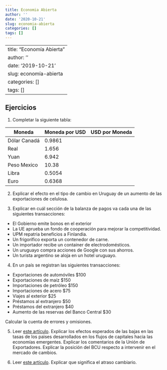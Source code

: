 ```yaml
---
title: Economia Abierta
author: ''
date: '2020-10-21'
slug: economia-abierta
categories: []
tags: []
---
```

---
title: "Economía Abierta"
author: ''
date: '2019-10-21'
slug: economía-abierta
categories: []
tags: []
---

## Ejercicios

1. Completar la siguiente tabla:

| Moneda         | Moneda por USD   | USD por Moneda   | 
|----------------|---------     |---------|
|Dólar Canadá    |0.9861        |         |
|Real            |1.656         |         |
|Yuan            |6.942         |         |
|Peso Mexico     |10.38         |         |
|Libra           |0.5054        |         |
|Euro            |0.6368        |         |

2. Explicar el efecto en el tipo de cambio en Uruguay de un aumento de las exportaciones de celulosa.

3. Explicar en cuál sección de la balanza de pagos va cada una de las siguientes transacciones:

  - El Gobierno emite bonos en el exterior
  - La UE aprueba un fondo de cooperación para mejorar la competitividad.
  - UPM repatria beneficios a Finlandia.
  - Un frigorífico exporta un contenedor de carne.
  - Un importador recibe un container de electrodomésticos.
  - Un uruguayo compra acciones de Google con sus ahorros.
  - Un turista argentino se aloja en un hotel uruguayo.
  
4. En un país se registran las siguientes transacciones:
  - Exportaciones de automóviles $100
  - Exportaciones de maíz $150
  - Importaciones de petróleo $150
  - Importaciones de acero $75
  - Viajes al exterior $25
  - Préstamos al extranjero $50
  - Préstamos del extranjero $40
  - Aumento de las reservas del Banco Central $30
  
Calcular la cuenta de errores y omisiones.

5. Leer [este artículo](https://www.180.com.uy/articulo/80359_bcu-busca-que-circulo-virtuoso-de-la-percepcion-de-uruguay-no-haga-caer-el-dolar). Explicar los efectos esperados de las bajas en las tasas de los paìses desarrollados en los flujos de capitales hacia las economías emergentes. Explicar los comentarios de la Unión de Exportadores. Explicar la posición del BCU respecto a intervenir en el mercado de cambios.

6. Leer [este artículo](https://www.180.com.uy/articulo/72878_bergara-reconocio-una-presion-al-atraso-cambiario). Explicar que significa el atraso cambiario. 